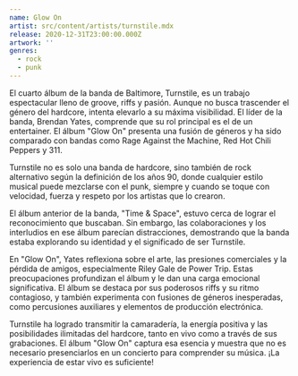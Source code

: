 ```yaml
---
name: Glow On
artist: src/content/artists/turnstile.mdx
release: 2020-12-31T23:00:00.000Z
artwork: ''
genres:
  - rock
  - punk
---
```


El cuarto álbum de la banda de Baltimore, Turnstile, es un trabajo espectacular lleno de groove, riffs y pasión. Aunque no busca trascender el género del hardcore, intenta elevarlo a su máxima visibilidad. El líder de la banda, Brendan Yates, comprende que su rol principal es el de un entertainer. El álbum "Glow On" presenta una fusión de géneros y ha sido comparado con bandas como Rage Against the Machine, Red Hot Chili Peppers y 311.

Turnstile no es solo una banda de hardcore, sino también de rock alternativo según la definición de los años 90, donde cualquier estilo musical puede mezclarse con el punk, siempre y cuando se toque con velocidad, fuerza y respeto por los artistas que lo crearon.

El álbum anterior de la banda, "Time & Space", estuvo cerca de lograr el reconocimiento que buscaban. Sin embargo, las colaboraciones y los interludios en ese álbum parecían distracciones, demostrando que la banda estaba explorando su identidad y el significado de ser Turnstile.

En "Glow On", Yates reflexiona sobre el arte, las presiones comerciales y la pérdida de amigos, especialmente Riley Gale de Power Trip. Estas preocupaciones profundizan el álbum y le dan una carga emocional significativa. El álbum se destaca por sus poderosos riffs y su ritmo contagioso, y también experimenta con fusiones de géneros inesperadas, como percusiones auxiliares y elementos de producción electrónica.

Turnstile ha logrado transmitir la camaradería, la energía positiva y las posibilidades ilimitadas del hardcore, tanto en vivo como a través de sus grabaciones. El álbum "Glow On" captura esa esencia y muestra que no es necesario presenciarlos en un concierto para comprender su música. ¡La experiencia de estar vivo es suficiente!
